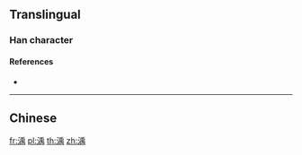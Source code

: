 {{character info/new}}
==Translingual==

===Han character===
{{Han char|rn=85|rad=水|as=09|sn=12|four=|canj=EHLB|ids=⿰氵禹}}

====References====
* {{Han ref|kx=0634.120|dkj=17776|dj=1041.090|hdz=31681.070|uh=6E2A|ud=28202}}

----

==Chinese==
{{zh-see|濡|a}}

[[fr:渪]]
[[pl:渪]]
[[th:渪]]
[[zh:渪]]